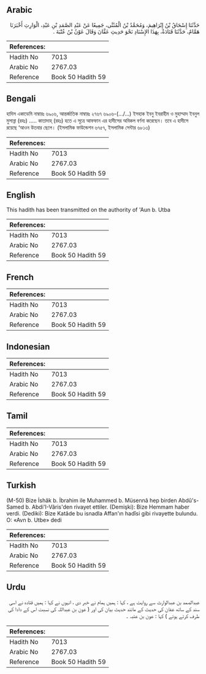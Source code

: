 ## Arabic


<div dir="rtl" lang="ar" style={{fontSize:'larger',backgroundColor:'#f8f9fa',padding:20}}>
حَدَّثَنَا إِسْحَاقُ بْنُ إِبْرَاهِيمَ، وَمُحَمَّدُ بْنُ الْمُثَنَّى، جَمِيعًا عَنْ عَبْدِ الصَّمَدِ بْنِ عَبْدِ، الْوَارِثِ أَخْبَرَنَا هَمَّامٌ، حَدَّثَنَا قَتَادَةُ، بِهَذَا الإِسْنَادِ نَحْوَ حَدِيثِ عَفَّانَ وَقَالَ عَوْنُ بْنُ عُتْبَةَ ‏.‏
</div>
<div style={{backgroundColor:'#f8f9fa',padding:20, marginBottom: 10}}><table> <thead> <tr> <th>References:</th> <th></th> </tr> </thead> <tbody><tr><td>Hadith No</td><td>7013</td></tr><tr><td>Arabic No</td><td>2767.03</td></tr><tr><td>Reference</td><td>Book 50 Hadith 59</td></tr></tbody></table></div>

## Bengali


<div dir="ltr" lang="bn" style={{fontSize:'larger',backgroundColor:'#f8f9fa',padding:20}}>
হাদিস একাডেমি নাম্বারঃ ৬৯০৬, আন্তর্জাতিক নাম্বারঃ ২৭৬৭ ৬৯০৬-(…/...) ইসহাক ইবনু ইবরাহীম ও মুহাম্মাদ ইবনুল মুসান্না (রহঃ) ..... কাতাদাহ্ (রহঃ) হতে এ সূত্রে আফফান এর হাদীসের অবিকল বর্ণনা করেছেন। তবে এ হাদীসে রয়েছে ‘আওন উতবার ছেলে। (ইসলামিক ফাউন্ডেশন ৬৭৫৭, ইসলামিক সেন্টার ৬৮১৩)
</div>
<div style={{backgroundColor:'#f8f9fa',padding:20, marginBottom: 10}}><table> <thead> <tr> <th>References:</th> <th></th> </tr> </thead> <tbody><tr><td>Hadith No</td><td>7013</td></tr><tr><td>Arabic No</td><td>2767.03</td></tr><tr><td>Reference</td><td>Book 50 Hadith 59</td></tr></tbody></table></div>

## English


<div dir="ltr" lang="en" style={{fontSize:'larger',backgroundColor:'#f8f9fa',padding:20}}>
This hadith has been transmitted on the authority of 'Aun b. Utba
</div>
<div style={{backgroundColor:'#f8f9fa',padding:20, marginBottom: 10}}><table> <thead> <tr> <th>References:</th> <th></th> </tr> </thead> <tbody><tr><td>Hadith No</td><td>7013</td></tr><tr><td>Arabic No</td><td>2767.03</td></tr><tr><td>Reference</td><td>Book 50 Hadith 59</td></tr></tbody></table></div>

## French


<div dir="ltr" lang="fr" style={{fontSize:'larger',backgroundColor:'#f8f9fa',padding:20}}>

</div>
<div style={{backgroundColor:'#f8f9fa',padding:20, marginBottom: 10}}><table> <thead> <tr> <th>References:</th> <th></th> </tr> </thead> <tbody><tr><td>Hadith No</td><td>7013</td></tr><tr><td>Arabic No</td><td>2767.03</td></tr><tr><td>Reference</td><td>Book 50 Hadith 59</td></tr></tbody></table></div>

## Indonesian


<div dir="ltr" lang="id" style={{fontSize:'larger',backgroundColor:'#f8f9fa',padding:20}}>

</div>
<div style={{backgroundColor:'#f8f9fa',padding:20, marginBottom: 10}}><table> <thead> <tr> <th>References:</th> <th></th> </tr> </thead> <tbody><tr><td>Hadith No</td><td>7013</td></tr><tr><td>Arabic No</td><td>2767.03</td></tr><tr><td>Reference</td><td>Book 50 Hadith 59</td></tr></tbody></table></div>

## Tamil


<div dir="ltr" lang="ta" style={{fontSize:'larger',backgroundColor:'#f8f9fa',padding:20}}>

</div>
<div style={{backgroundColor:'#f8f9fa',padding:20, marginBottom: 10}}><table> <thead> <tr> <th>References:</th> <th></th> </tr> </thead> <tbody><tr><td>Hadith No</td><td>7013</td></tr><tr><td>Arabic No</td><td>2767.03</td></tr><tr><td>Reference</td><td>Book 50 Hadith 59</td></tr></tbody></table></div>

## Turkish


<div dir="ltr" lang="tr" style={{fontSize:'larger',backgroundColor:'#f8f9fa',padding:20}}>
(M-50) Bize İshâk b. İbrahim ile Muhammed b. Müsennâ hep birden Abdû's-Samed b. Abdi'I-Vâris'den rivayet ettiler. (Demişki): Bize Hemmam haber verdi. (Dediki): Bize Katâde bu isnadla Affan'ın hadîsi gibi rivayette bulundu. O: «Avn b. Utbe» dedi
</div>
<div style={{backgroundColor:'#f8f9fa',padding:20, marginBottom: 10}}><table> <thead> <tr> <th>References:</th> <th></th> </tr> </thead> <tbody><tr><td>Hadith No</td><td>7013</td></tr><tr><td>Arabic No</td><td>2767.03</td></tr><tr><td>Reference</td><td>Book 50 Hadith 59</td></tr></tbody></table></div>

## Urdu


<div dir="rtl" lang="ur" style={{fontSize:'larger',backgroundColor:'#f8f9fa',padding:20}}>
عبدالصمد بن عبدالوارث سے روایت ہے ، کہا : ہمیں ہمام نے خبر دی ، انہوں نے کہا : ہمیں قتادہ نے اسی سند کے ساتھ عفان کی حدیث کے مانند حدیث بیان کی اور ( عون بن عبداللہ کی نسبت اس کے دادا کی طرف کرتے ہوئے ) کہا : عون بن عتبہ ۔
</div>
<div style={{backgroundColor:'#f8f9fa',padding:20, marginBottom: 10}}><table> <thead> <tr> <th>References:</th> <th></th> </tr> </thead> <tbody><tr><td>Hadith No</td><td>7013</td></tr><tr><td>Arabic No</td><td>2767.03</td></tr><tr><td>Reference</td><td>Book 50 Hadith 59</td></tr></tbody></table></div>